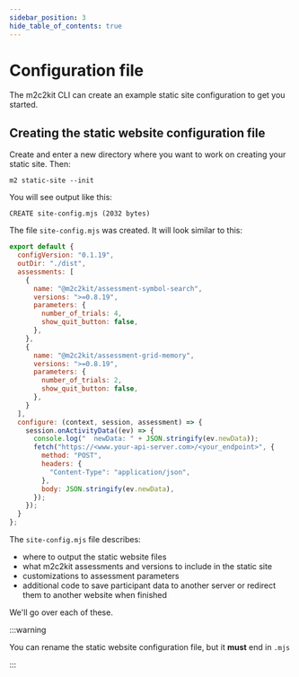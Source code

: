 ```yaml
---
sidebar_position: 3
hide_table_of_contents: true
---
```


# Configuration file

The m2c2kit CLI can create an example static site configuration to get you started.

## Creating the static website configuration file

Create and enter a new directory where you want to work on creating your static site. Then:

```
m2 static-site --init
```

You will see output like this:

```
CREATE site-config.mjs (2032 bytes)
```

The file `site-config.mjs` was created. It will look similar to this:

```js
export default {
  configVersion: "0.1.19",
  outDir: "./dist",
  assessments: [
    {
      name: "@m2c2kit/assessment-symbol-search",
      versions: ">=0.8.19",
      parameters: {
        number_of_trials: 4,
        show_quit_button: false,
      },
    },
    {
      name: "@m2c2kit/assessment-grid-memory",
      versions: ">=0.8.19",
      parameters: {
        number_of_trials: 2,
        show_quit_button: false,
      },
    }    
  ],
  configure: (context, session, assessment) => {
    session.onActivityData((ev) => {
      console.log("  newData: " + JSON.stringify(ev.newData));
      fetch("https://<www.your-api-server.com>/<your_endpoint>", {
        method: "POST",
        headers: {
          "Content-Type": "application/json",
        },
        body: JSON.stringify(ev.newData),
      });
    });
  }  
};
```

The `site-config.mjs` file describes:
- where to output the static website files
- what m2c2kit assessments and versions to include in the static site
- customizations to assessment parameters
- additional code to save participant data to another server or redirect them to another website when finished

We'll go over each of these.

:::warning

You can rename the static website configuration file, but it **must** end in `.mjs`

:::